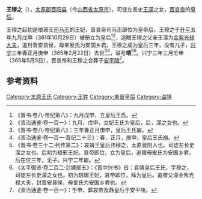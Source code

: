'''王穆之'''（{{Bd|340年代||365年|2月22日}}），[[太原郡|太原郡]][[晋阳县_(秦国)|晋阳县]]（今[[山西省|山西省]][[太原市|太原市]]），司徒左長史[[王濛_(东晋)|王濛]]之女，[[晋哀帝|晋哀帝]]的[[皇后|皇后]]。

王穆之起初是琅琊王[[司马丕|司马丕]]的王妃，晋哀帝司马丕即位为皇帝后，王穆之于[[升平|升平]]五年九月戊申（361年10月29日）被册立为皇后<ref>《晋书·卷八·帝纪第八》：九月戊申，立皇后王氏。</ref><ref>《资治通鉴·卷一百一》：九月，戊申，立妃王氏为皇后，后，濛之女也。</ref>，追贈王穆之父亲王濛为[[金紫光禄大夫|金紫光禄大夫]]，追封晋安县侯，母亲爰氏为安国乡君。王穆之成为皇后三年，没有儿子，[[兴宁_(东晋)|兴宁]]三年春正月庚申（365年2月22日）去世<ref>《晋书·卷八·帝纪第八》：三年春正月庚申，皇后王氏崩。</ref><ref>《资治通鉴·卷一百一·晋纪二十三》：春，正月，庚申，皇后王氏崩。</ref>，谥号'''靖'''<ref>《晋书·卷三十二·列传第二》：哀靖王皇后讳穆之，太原晋阳人也。司徒左长史濛之女也。后初为琅邪王妃。哀帝即位，立为皇后，追赠母爰氏为安国乡君。后在位三年，无子。兴宁二年崩。</ref><ref>《太平御览·卷二百二·封建部五》：《晋中兴书》曰：哀靖皇后王氏，字穆之，司徒左长史濛之女也。初为琅琊王妃，哀帝即位，拜为皇后。追赠父濛金紫光禄大夫，封晋安县侯，母爱氏为安国乡君也。</ref>。兴宁三年三月壬申（365年5月5日），晋哀帝和王穆之合葬于[[安平陵|安平陵]]<ref>《资治通鉴·卷一百一》：壬申，葬哀帝及静皇后于安平陵。</ref>。

==参考资料==
{{reflist}}

{{晉朝皇后}}

{{start box}}
{{s-bef|before=[[何法倪|何法倪]]}}
{{s-ttl|title=[[:category:晉朝皇后|晉朝皇后]]|years=361年—364年}}
{{s-aft|after=[[庾道憐|庾道憐]]}}
{{end box}}

[[Category:太原王氏|Category:太原王氏]]
[[Category:王姓|Category:王姓]]
[[Category:東晉皇后|Category:東晉皇后]]
[[Category:谥靖|Category:谥靖]]